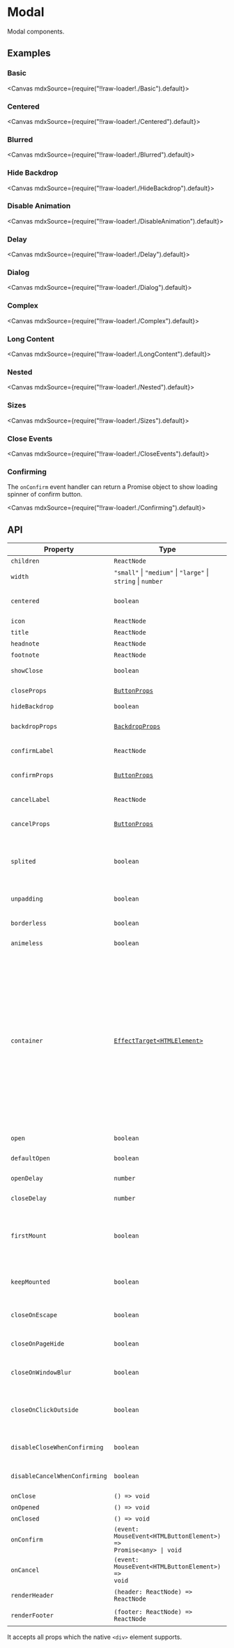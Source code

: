 
<Meta title="Overlays/Modal" />

# Modal

Modal components.

## Examples

### Basic

<Canvas mdxSource={require("!!raw-loader!./Basic").default}>
  <Story id="examples-modal--basic" />
</Canvas>

### Centered

<Canvas mdxSource={require("!!raw-loader!./Centered").default}>
  <Story id="examples-modal--centered" />
</Canvas>

### Blurred

<Canvas mdxSource={require("!!raw-loader!./Blurred").default}>
  <Story id="examples-modal--blurred" />
</Canvas>

### Hide Backdrop

<Canvas mdxSource={require("!!raw-loader!./HideBackdrop").default}>
  <Story id="examples-modal--hide-backdrop" />
</Canvas>

### Disable Animation

<Canvas mdxSource={require("!!raw-loader!./DisableAnimation").default}>
  <Story id="examples-modal--disable-animation" />
</Canvas>

### Delay

<Canvas mdxSource={require("!!raw-loader!./Delay").default}>
  <Story id="examples-modal--delay" />
</Canvas>

### Dialog

<Canvas mdxSource={require("!!raw-loader!./Dialog").default}>
  <Story id="examples-modal--dialog" />
</Canvas>

### Complex

<Canvas mdxSource={require("!!raw-loader!./Complex").default}>
  <Story id="examples-modal--complex" />
</Canvas>

### Long Content

<Canvas mdxSource={require("!!raw-loader!./LongContent").default}>
  <Story id="examples-modal--long-content" />
</Canvas>

### Nested

<Canvas mdxSource={require("!!raw-loader!./Nested").default}>
  <Story id="examples-modal--nested" />
</Canvas>

### Sizes

<Canvas mdxSource={require("!!raw-loader!./Sizes").default}>
  <Story id="examples-modal--sizes" />
</Canvas>

### Close Events

<Canvas mdxSource={require("!!raw-loader!./CloseEvents").default}>
  <Story id="examples-modal--close-events" />
</Canvas>

### Confirming

The `onConfirm` event handler can return a Promise object to show loading spinner of confirm button.

<Canvas mdxSource={require("!!raw-loader!./Confirming").default}>
  <Story id="examples-modal--confirming" />
</Canvas>

## API

| Property                      | Type                                                                                        | Description                                                                                                                                                                                                                                                                                          |
| ----------------------------- | ------------------------------------------------------------------------------------------- | ---------------------------------------------------------------------------------------------------------------------------------------------------------------------------------------------------------------------------------------------------------------------------------------------------- |
| `children`                    | `ReactNode`                                                                                 | Content                                                                                                                                                                                                                                                                                              |
| `width`                       | `"small"` \| `"medium"` \| `"large"` \| `string` \| `number`                                | Width                                                                                                                                                                                                                                                                                                |
| `centered`                    | `boolean`                                                                                   | Display modal in the middle of the screen                                                                                                                                                                                                                                                            |
| `icon`                        | `ReactNode`                                                                                 | Header icon                                                                                                                                                                                                                                                                                          |
| `title`                       | `ReactNode`                                                                                 | Header title                                                                                                                                                                                                                                                                                         |
| `headnote`                    | `ReactNode`                                                                                 | Header note                                                                                                                                                                                                                                                                                          |
| `footnote`                    | `ReactNode`                                                                                 | Footer note                                                                                                                                                                                                                                                                                          |
| `showClose`                   | `boolean`                                                                                   | Show close button                                                                                                                                                                                                                                                                                    |
| `closeProps`                  | [`ButtonProps`](?path=/story/generics-button--page#api)                                     | Custom close button props                                                                                                                                                                                                                                                                            |
| `hideBackdrop`                | `boolean`                                                                                   | Hide backdrop                                                                                                                                                                                                                                                                                        |
| `backdropProps`               | [`BackdropProps`](?path=/story/overlays-backdrop--page#api)                                 | Custom backdrop props                                                                                                                                                                                                                                                                                |
| `confirmLabel`                | `ReactNode`                                                                                 | Confirm button label                                                                                                                                                                                                                                                                                 |
| `confirmProps`                | [`ButtonProps`](?path=/story/generics-button--page#api)                                     | Custom confirm button props                                                                                                                                                                                                                                                                          |
| `cancelLabel`                 | `ReactNode`                                                                                 | Cancel button label                                                                                                                                                                                                                                                                                  |
| `cancelProps`                 | [`ButtonProps`](?path=/story/generics-button--page#api)                                     | Custom cancel button props                                                                                                                                                                                                                                                                           |
| `splited`                     | `boolean`                                                                                   | Split header and footer by border and background color                                                                                                                                                                                                                                               |
| `unpadding`                   | `boolean`                                                                                   | Remove content padding                                                                                                                                                                                                                                                                               |
| `borderless`                  | `boolean`                                                                                   | Remove borders                                                                                                                                                                                                                                                                                       |
| `animeless`                   | `boolean`                                                                                   | Disable animation                                                                                                                                                                                                                                                                                    |
| `container`                   | [`EffectTarget<HTMLElement>`](https://lilibraries.github.io/utils/types#effecttarget-react) | The DOM node where the Modal should be rendered. It can be `null`, `undefined`, a DOM element, a function returns a DOM element or a ref object refrences a DOM element. Default is `document.body`. This prop can be configured by [`Portal.Config`](?path=/story/others-portal--page#portalconfig) |
| `open`                        | `boolean`                                                                                   | Controlled open                                                                                                                                                                                                                                                                                      |
| `defaultOpen`                 | `boolean`                                                                                   | Uncontrolled open                                                                                                                                                                                                                                                                                    |
| `openDelay`                   | `number`                                                                                    | Open delay, in milliseconds                                                                                                                                                                                                                                                                          |
| `closeDelay`                  | `number`                                                                                    | Close delay, in milliseconds                                                                                                                                                                                                                                                                         |
| `firstMount`                  | `boolean`                                                                                   | Mount on first time, no matter whether the component is opened                                                                                                                                                                                                                                       |
| `keepMounted`                 | `boolean`                                                                                   | Keep mounted after the component is closed                                                                                                                                                                                                                                                           |
| `closeOnEscape`               | `boolean`                                                                                   | Close when pressing the <kbd>ESC</kbd> key                                                                                                                                                                                                                                                           |
| `closeOnPageHide`             | `boolean`                                                                                   | Close when the page is hidden                                                                                                                                                                                                                                                                        |
| `closeOnWindowBlur`           | `boolean`                                                                                   | Close when the `window` loses focus                                                                                                                                                                                                                                                                  |
| `closeOnClickOutside`         | `boolean`                                                                                   | Close when clicking outside the modal layer, default is `true`                                                                                                                                                                                                                                       |
| `disableCloseWhenConfirming`  | `boolean`                                                                                   | Disable close event when confirming                                                                                                                                                                                                                                                                  |
| `disableCancelWhenConfirming` | `boolean`                                                                                   | Disable cancel button when confirming                                                                                                                                                                                                                                                                |
| `onClose`                     | `() => void`                                                                                | Close event                                                                                                                                                                                                                                                                                          |
| `onOpened`                    | `() => void`                                                                                | Opened event                                                                                                                                                                                                                                                                                         |
| `onClosed`                    | `() => void`                                                                                | Closed event                                                                                                                                                                                                                                                                                         |
| `onConfirm`                   | <code>(event: MouseEvent<HTMLButtonElement\>) => Promise<any\> \| void</code>               | Confirm event                                                                                                                                                                                                                                                                                        |
| `onCancel`                    | <code>(event: MouseEvent<HTMLButtonElement\>) => void</code>                                | Cancel event                                                                                                                                                                                                                                                                                         |
| `renderHeader`                | `(header: ReactNode) => ReactNode`                                                          | Custom header render                                                                                                                                                                                                                                                                                 |
| `renderFooter`                | `(footer: ReactNode) => ReactNode`                                                          | Custom footer render                                                                                                                                                                                                                                                                                 |

It accepts all props which the native `<div>` element supports.

